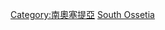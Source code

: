 {{Commonscat|Cities in South Ossetia}}

[[Category:南奧塞提亞|Category:南奧塞提亞]]
[[Category:各國城市|South Ossetia]]